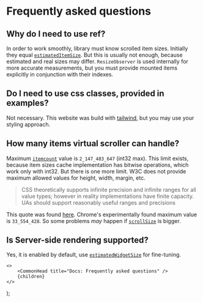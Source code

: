 
# Frequently asked questions

## Why do I need to use ref?

In order to work smoothly, library must know scrolled item sizes. Initially they equal [`estimatedItemSize`](/virtual/headless#estimateditemsize-integer). But this is usually not
enough, because estimated and real sizes may differ. `ResizeObserver` is used internally
for more accurate measurements, but you must provide mounted items explicitly in
conjunction with their indexes.

## Do I need to use css classes, provided in examples?

Not necessary. This website was build with [tailwind](https://tailwindcss.com/),
but you may use your styling approach.

## How many items virtual scroller can handle?

Maximum [`itemcount`](/virtual/headless#itemcount-integer) value is `2_147_483_647` (int32 max).
This limit exists, because item sizes cache implementation has bitwise operations, which work only with int32.
But there is one more limit. W3C does not provide maximum allowed values for height, width, margin, etc.

> CSS theoretically supports infinite precision and infinite ranges for all value types;
> however in reality implementations have finite capacity.
> UAs should support reasonably useful ranges and precisions

This quote was found [here](https://www.w3.org/TR/css3-values/). Chrome's experimentally found maximum value is `33_554_428`.
So some problems _may_ happen if [`scrollSize`](/virtual/headless#scrollsize-integer) is bigger.

## Is Server-side rendering supported?

Yes, it is enabled by default, use [`estimatedWidgetSize`](/virtual/headless#estimatedwidgetsize-integer) for fine-tuning.

    <>
        <CommonHead title="Docs: Frequently asked questions" />
        {children}
    </>
);


